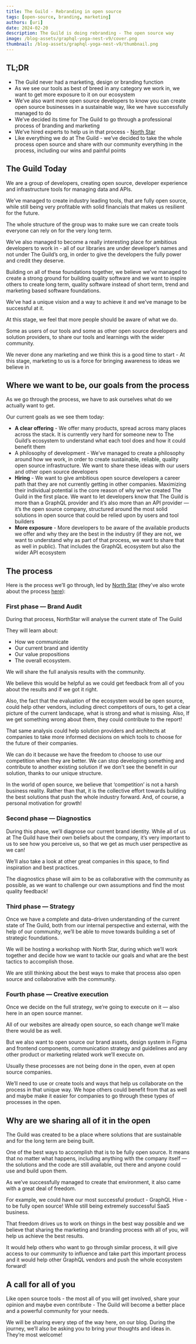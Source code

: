 ```yaml
---
title: The Guild - Rebranding in open source
tags: [open-source, branding, marketing]
authors: [uri]
date: 2024-02-20
description: The Guild is doing rebranding - The open source way
image: /blog-assets/graphql-yoga-nest-v9/cover.png
thumbnail: /blog-assets/graphql-yoga-nest-v9/thumbnail.png
---
```


## TL;DR

- The Guild never had a marketing, design or branding function
- As we see our tools as best of breed in any category we work in, we want to get more exposure to
  it on our ecosystem
- We’ve also want more open source developers to know you can create open source businesses in a
  sustainable way, like we have successfully managed to do
- We’ve decided its time for The Guild to go through a professional process of branding and
  marketing
- We’ve hired experts to help us in that process - [North Star](https://www.northstar.cx)
- Like everything we do at The Guild - we’ve decided to take the whole process open source and share
  with our community everything in the process, including our wins and painful points

## The Guild Today

We are a group of developers, creating open source, developer experience and infrastructure
tools for managing data and APIs.

We’ve managed to create industry leading tools, that are fully open source, while still being very
profitable with solid financials that makes us resilient for the future.

The whole structure of the group was to make sure we can create tools everyone can rely on for the
very long term.

We’ve also managed to become a really interesting place for ambitious developers to work in - all of
our libraries are under developer’s names and not under The Guild’s org, in order to give the
developers the fully power and credit they deserve.

Building on all of these foundations together, we believe we’ve managed to create a strong ground
for building quality software and we want to inspire others to create long term, quality software
instead of short term, trend and marketing based software foundations.

We’ve had a unique vision and a way to achieve it and we’ve manage to be successful at it.

At this stage, we feel that more people should be aware of what we do.

Some as users of our tools and some as other open source developers and solution providers, to share
our tools and learnings with the wider community.

We never done any marketing and we think this is a good time to start - At this stage, marketing to
us is a force for bringing awareness to ideas we believe in

## Where we want to be, our goals from the process

As we go through the process, we have to ask ourselves what do we actually want to get.

Our current goals as we see them today:

- **A clear offering** - We offer many products, spread across many places across the stack. It is
  currently very hard for someone new to The Guild’s ecosystem to understand what each tool does and
  how it could benefit them
- A philosophy of development - We’ve managed to create a philosophy around how we work, in order to
  create sustainable, reliable, quality open source infrastructure. We want to share these ideas
  with our users and other open source developers
- **Hiring** - We want to give ambitious open source developers a career path that they are not
  currently getting in other companies. Maximizing their individual potential is the core reason of
  why we’ve created The Guild in the first place. We want to let developers know that The Guild is
  more than a GraphQL provider and it’s also more than an API provider — it’s the open source
  company, structured around the most solid solutions in open source that could be relied upon by
  users and tool builders
- **More exposure** - More developers to be aware of the available products we offer and why they
  are the best in the industry (if they are not, we want to understand why as part of that process,
  we want to share that as well in public). That includes the GraphQL ecosystem but also the wider
  API ecosystem

## The process

Here is the process we’ll go through, led by [North Star](https://www.northstar.cx) (they've also wrote about the process
[here](https://www.northstar.cx/blog-detail/the-guild-in-the-wind-of-change-open-source-rebranding-in-public)):

### First phase — Brand Audit

During that process, NorthStar will analyse the current state of The Guild

They will learn about:

- How we communicate
- Our current brand and identity
- Our value propositions
- The overall ecosystem.

We will share the full analysis results with the community.

We believe this would be helpful as we could get feedback from all of you about the results and if
we got it right.

Also, the fact that the evaluation of the ecosystem would be open source, could help other vendors,
including direct competitors of ours, to get a clear picture of the current landscape, what is
strong and what is missing. Also, If we get something wrong about them, they could contribute to the
report!

That same analysis could help solution providers and architects at companies to take more informed
decisions on which tools to choose for the future of their companies.

We can do it because we have the freedom to choose to use our competition when they are better. We
can stop developing something and contribute to another existing solution if we don't see the
benefit in our solution, thanks to our unique structure.

In the world of open source, we believe that ‘competition’ is not a harsh business reality. Rather
than that, it is the collective effort towards building the best solutions that push the whole
industry forward. And, of course, a personal motivation for growth!

### Second phase — Diagnostics

During this phase, we’ll diagnose our current brand identity. While all of us at The Guild have
their own beliefs about the company, it’s very important to us to see how you perceive us, so that
we get as much user perspective as we can!

We’ll also take a look at other great companies in this space, to find inspiration and best
practices.

The diagnostics phase will aim to be as collaborative with the community as possible, as we want to
challenge our own assumptions and find the most quality feedback!

### Third phase — Strategy

Once we have a complete and data-driven understanding of the current state of The Guild, both from
our internal perspective and external, with the help of our community, we’ll be able to move towards
building a set of strategic foundations.

We will be hosting a workshop with North Star, during which we’ll work together and decide how we
want to tackle our goals and what are the best tactics to accomplish those.

We are still thinking about the best ways to make that process also open source and collaborative
with the community.

### Fourth phase — Creative execution

Once we decide on the full strategy, we’re going to execute on it — also here in an open source
manner.

All of our websites are already open source, so each change we’ll make there would be as well.

But we also want to open source our brand assets, design system in Figma and frontend components,
communication strategy and guidelines and any other product or marketing related work we’ll execute
on.

Usually these processes are not being done in the open, even at open source companies.

We’ll need to use or create tools and ways that help us collaborate on the process in that unique
way. We hope others could benefit from that as well and maybe make it easier for companies to go
through these types of processes in the open.

## Why are we sharing all of it in the open

The Guild was created to be a place where solutions that are sustainable and for the long term are
being built.

One of the best ways to accomplish that is to be fully open source. It means that no matter what
happens, including anything with the company itself — the solutions and the code are still
available, out there and anyone could use and build upon them.

As we’ve successfully managed to create that environment, it also came with a great deal of freedom.

For example, we could have our most successful product - GraphQL Hive - to be fully open source!
While still being extremely successful SaaS business.

That freedom drives us to work on things in the best way possible and we believe that sharing the
marketing and branding process with all of you, will help us achieve the best results.

It would help others who want to go through similar process, it will give access to our community to
influence and take part this important process and it would help other GraphQL vendors and push the
whole ecosystem forward!

## A call for all of you

Like open source tools - the most all of you will get involved, share your opinion and maybe even
contribute - The Guild will become a better place and a powerful community for your needs.

We will be sharing every step of the way here, on our blog. During the journey, we’ll also be asking
you to bring your thoughts and ideas in. They’re most welcome!
